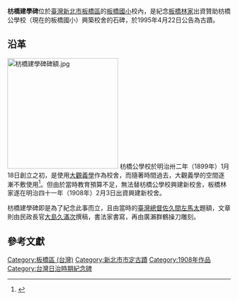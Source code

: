 {{coord|25.010849|121.458265|display=title}}
{{tw monument
|name= 枋橋建學碑
|othername= 
|image= 枋橋建學碑碑身.jpg
|imagename= 
{{Infobox mapframe|tyep=shape|zoom=15|frame-width=280}}
|formalname= 
|level= 直轄市定古蹟
|class= 碑碣
|time= 1908年（明治四十一年）{{r|周}}
|location= {{ROC-TW}}新北市板橋區文化路一段23號（板橋國小校門）
|open= 
|cost=
|website=
|reg_url =https://nchdb.boch.gov.tw/assets/advanceSearch/monument/19950422000001
}}
'''枋橋建學碑'''位於[[臺灣|臺灣]][[新北市|新北市]][[板橋區_(台灣)|板橋區]]的[[板橋國小|板橋國小]]校內，是紀念[[板橋林家|板橋林家]]出資贊助枋橋公學校（現在的板橋國小）興築校舍的石碑，於1995年4月22日公告為古蹟{{r|周}}{{r|文}}。

== 沿革 ==
[[File:枋橋建學碑碑額.jpg|250px]]
枋橋公學校於明治卅二年（1899年）1月18日創立之初，是使用[[大觀義學|大觀義學]]作為校舍，而隨著時間過去，大觀義學的空間逐漸不敷使用<ref>{{cite web|url=http://www.pcps.ntpc.edu.tw/editor_model/u_editor_v1.asp?id={201DB8B9-D0CC-7ABF-4025-5E7BEDA8AF03} |title= 歷史沿革 |publisher=新北市板橋國民小學 |accessdate=2015-07-22}}</ref>{{r|周}}{{r|文}}。但由於當時教育預算不足，無法替枋橋公學校興建新校舍，板橋林家遂在明治四十一年（1908年）2月3日出資興建新校舍{{r|周}}{{r|文}}。

枋橋建學碑即是為了紀念此事而立，且由當時的[[臺灣總督|臺灣總督]][[佐久間左馬太|佐久間左馬太]]題額，文章則由民政長官[[大島久滿次|大島久滿次]]撰稿，書法家{{link-ja|日下部鳴鶴|日下部鳴鶴|日下部東作}}書寫，再由廣瀨群鶴操刀雕刻{{r|周}}{{r|文}}。

== 參考文獻 ==
{{reflist|refs=
<ref name="周">{{cite book|author=周宗賢 |title=《臺北縣文化資產手冊》|publisher=臺北縣政府文化局 |isbn=986-00-3374-9 |pages=頁12─13|date=2005年12月}}</ref>
<ref name="文">{{cite web |url=https://nchdb.boch.gov.tw/assets/advanceSearch/monument/19950422000001 |title=枋橋建學碑 |accessdate= |publisher=文化部文化資產局 }}</ref>
}}

{{臺灣直轄市定古蹟}}
{{新北市文化資產}}

[[Category:板橋區_(台灣)|Category:板橋區 (台灣)]]
[[Category:新北市市定古蹟|Category:新北市市定古蹟]]
[[Category:1908年作品|Category:1908年作品]]
[[Category:台灣日治時期紀念碑|Category:台灣日治時期紀念碑]]